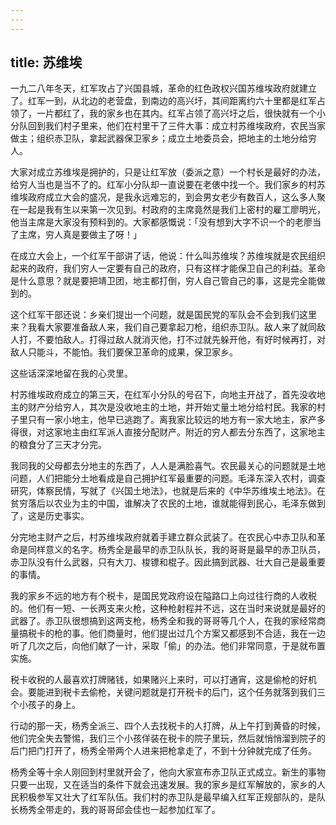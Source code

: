 ```yaml
---
---
---
```

title: 苏维埃
---




一九二八年冬天，红军攻占了兴国县城，革命的红色政权兴国苏维埃政府就建立了。红军一到，从北边的老营盘，到南边的高兴圩，其间距离约六十里都是红军占领了，一片都红了，我的家乡也在其内。红军占领了高兴圩之后，很快就有一个小分队回到我们村子里来，他们在村里干了三件大事：成立村苏维埃政府，农民当家做主；组织赤卫队，拿起武器保卫家乡；成立土地委员会，把地主的土地分给穷人。

大家对成立苏维埃是拥护的，只是让红军放（委派之意）一个村长是最好的办法，给穷人当也是当不了的。红军小分队却一直说要在老俵中找一个。我们家乡的村苏维埃政府成立大会的盛况，是我永远难忘的，到会男女老少有数百人，这么多人聚在一起是我有生以来第一次见到。村政府的主席竟然是我们上密村的雇工廖明光，他当主席是大家没有预料到的。大家都感慨说：「没有想到大字不识一个的老廖当了主席，穷人真是要做主了呀！」

在成立大会上，一个红军干部讲了话，他说：什么叫苏维埃？苏维埃就是农民组织起来的政府，我们穷人一定要有自己的政府，只有这样才能保卫自己的利益。革命是什么意思？就是要把靖卫团，地主都打倒，穷人自己管自己的事，这是完全能做到的。

这个红军干部还说：乡亲们提出一个问题，就是国民党的军队会不会到我们这里来？我看大家要准备敌人来，我们自己要拿起刀枪，组织赤卫队。敌人来了就同敌人打，不要怕敌人。打得过敌人就消灭他，打不过就先躲开他，有好时候再打，对敌人只能斗，不能怕。我们要保卫革命的成果，保卫家乡。

这些话深深地留在我的心灵里。

村苏维埃政府成立的第三天，在红军小分队的号召下，向地主开战了，首先没收地主的财产分给穷人，其次是没收地主的土地，并开始丈量土地分给村民。我家的村子里只有一家小地主，他早已逃跑了。离我家比较远的地方有一家大地主，家产多得很，对这家地主由红军派人直接分配财产。附近的穷人都去分东西了，这家地主的粮食分了三天才分完。

我同我的父母都去分地主的东西了，人人是满脸喜气。农民最关心的问题就是土地问题，人们把能分土地看成是自己拥护红军最重要的问题。毛泽东深入农村，调查研究，体察民情，写就了《兴国土地法》，也就是后来的《中华苏维埃土地法》。在贫穷落后以农业为主的中国，谁解决了农民的土地，谁就能得到民心，毛泽东做到了，这是历史事实。

分完地主财产之后，村苏维埃政府就着手建立群众武装了。在农民心中赤卫队和革命是同样意义的名字。杨秀全是最早的赤卫队队长，我的哥哥是最早的赤卫队员，赤卫队没有什么武器，只有大刀、梭镖和棍子。因此搞到武器、壮大自己是最重要的事情。

我的家乡不远的地方有个税卡，是国民党政府设在隘路口上向过往行商的人收税的。他们有一短、一长两支来火枪，这种枪射程并不远，这在当时来说就是最好的武器了。赤卫队很想搞到这两支枪，杨秀全和我的哥哥等几个人，在我的家经常商量搞税卡的枪的事。他们商量时，他们提出过几个方案又都感到不合适，我在一边听了几次之后，向他们献了一计，采取「偷」的办法。他们非常同意，于是就布置实施。

税卡收税的人最喜欢打牌赌钱，如果赌兴上来时，可以打通宵，这是偷枪的好机会。要能进到税卡去偷枪，关键问题就是打开税卡的后门，这个任务就落到我们三个小孩子的身上。

行动的那一天，杨秀全派三、四个人去找税卡的人打牌，从上午打到黄昏的时候，他们完全失去警惕，我们三个小孩佯装在税卡的院子里玩，然后就悄悄溜到院子的后门把门打开了，杨秀全带两个人进来把枪拿走了，不到十分钟就完成了任务。

杨秀全等十余人刚回到村里就开会了，他向大家宣布赤卫队正式成立。新生的事物只要一出现，又在适当的条件下就会迅速发展。我的家乡是红军解放的，家乡的人民积极参军又壮大了红军队伍。我们村的赤卫队是最早编入红军正规部队的，是队长杨秀全带走的，我的哥哥邱会佳也一起参加红军了。